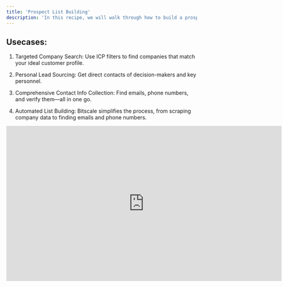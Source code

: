 ```yaml
---
title: 'Prospect List Building'
description: 'In this recipe, we will walk through how to build a prospect list using Bitscale tools. From finding the right companies and identifying Ideal Customer Profile filters, to obtaining personal leads and verifying contact info, this recipe will streamline your list-building process.'
---
```


## Usecases:

1. Targeted Company Search: Use ICP filters to find companies that match your ideal customer profile.

2. Personal Lead Sourcing: Get direct contacts of decision-makers and key personnel.

3. Comprehensive Contact Info Collection: Find emails, phone numbers, and verify them—all in one go.

4. Automated List Building: Bitscale simplifies the process, from scraping company data to finding emails and phone numbers.

<iframe width="728" height="410" src="https://www.youtube.com/embed/23JYvhJZO9s?si=eWoW3KWDntOaz69q" title="YouTube video player" frameborder="0" allow="accelerometer; autoplay; clipboard-write; encrypted-media; gyroscope; picture-in-picture; web-share" referrerpolicy="strict-origin-when-cross-origin" allowfullscreen />

## Components of the Recipe:

### 1. Finding Companies & Identifying ICP Filters with Bitscale

Start by using Bitscale’s "Find Companies" tool to discover companies that match your target demographic. From there, scrape their websites to gather ICP filters and other useful data.

[Details on using the "Find Companies" tool](https://docs.bitscale.ai/ingredients/list-building-1)

### 2. Exporting Leads, Finding Contact Info, and Verifying Details

Once you have the ICP companies, use Bitscale to export personal leads, find their emails and phone numbers, and verify the contact details. This playbook will show you the complete flow to get all the right data.

[Details on exporting and verifying contacts](https://docs.bitscale.ai/ingredients/list-building-2)